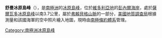 {{coord|72|35|S|163|18|E|display=title}}

'''舒曼冰原島峰'''（{{lang-en|Schumann Nunatak}}），是[[南極洲|南極洲]]的[[冰原島峰|冰原島峰]]，位於[[維多利亞地|維多利亞地]]的[[彭內爾海岸|彭內爾海岸]]，處於[[薩爾瓦多冰原島峰|薩爾瓦多冰原島峰]]以南3.7公里，屬於[[弗賴貝格山脈|弗賴貝格山脈]]的一部分，[[美國地質調查局|美國地質調查局]]根據測量和該國海軍的空中照片繪入地圖，現時由[[南極條約體系|南極條約體系]]管理。

{{Antarctica-geo-stub}}
[[Category:南極洲冰原島峰|Category:南極洲冰原島峰]]